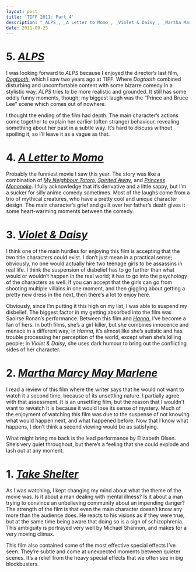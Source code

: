 ```yaml
---
layout: post
title: 'TIFF 2011: Part 4'
description: "_ALPS_, _A Letter to Momo_, _Violet & Daisy_, _Martha Marcy May Marlene_, _Take Shelter_"
date: 2011-09-25
---
```


# 5. [_ALPS_](http://www.imdb.com/title/tt1859446/)
  
I was looking forward to _ALPS_ because I enjoyed the director’s last film, _[Dogtooth](http://www.imdb.com/title/tt1379182/)_, which I saw two years ago at TIFF. Where _Dogtooth_ combined disturbing and uncomfortable content with some bizarre comedy in a stylistic way, _ALPS_ tries to be more realistic and grounded. It still has some oddly funny moments, though; my biggest laugh was the “Prince and Bruce Lee” scene which comes out of nowhere.  
  
I thought the ending of the film had depth. The main character’s actions come together to explain her earlier (often strange) behaviour, revealing something about her past in a subtle way. It’s hard to discuss without spoiling it, so I’ll leave it as a vague as that.  
  
# 4. [_A Letter to Momo_](http://www.imdb.com/title/tt1853614/)
  
Probably the funniest movie I saw this year. The story was like a combination of _[My Neighbour Totoro](http://www.imdb.com/title/tt0096283/)_, _[Spirited Away](http://www.imdb.com/title/tt0245429/)_, and _[Princess Mononoke](http://www.imdb.com/title/tt0119698/)_. I fully acknowledge that it’s derivative and a little sappy, but I’m a sucker for silly anime comedy sometimes. Most of the laughs come from a trio of mythical creatures, who have a pretty cool and unique character design. The main character’s grief and guilt over her father’s death gives it some heart-warming moments between the comedy.  

# 3. [_Violet & Daisy_](http://www.imdb.com/title/tt1634136/)
  
I think one of the main hurdles for enjoying this film is accepting that the two title characters could exist. I don’t just mean in a practical sense; obviously, no one would actually hire two teenage girls to be assassins in real life. I think the suspension of disbelief has to go further than what would or wouldn’t happen in the real world; it has to go into the psychology of the characters as well. If you can accept that the girls can go from shooting multiple villains in one moment, and then giggling about getting a pretty new dress in the next, then there’s a lot to enjoy here.  
  
Obviously, since I’m putting it this high on my list, I was able to suspend my disbelief. The biggest factor in my getting absorbed into the film was Saoirse Ronan’s performance. Between this film and _[Hanna](http://www.imdb.com/title/tt0993842/)_, I’ve become a fan of hers. In both films, she’s a girl killer, but she combines innocence and menace in a different way; in _Hanna_, it’s almost like she’s autistic and has trouble processing her perception of the world, except when she’s killing people; in _Violet & Daisy_, she uses dark humour to bring out the conflicting sides of her character.
  
# 2. [_Martha Marcy May Marlene_](http://www.imdb.com/title/tt1441326/)
  
I read a review of this film where the writer says that he would not want to watch it a second time, because of its unsettling nature. I partially agree with that assessment. It is an unsettling film, but the reason that I wouldn’t want to rewatch it is because it would lose its sense of mystery. Much of the enjoyment of watching this film was due to the suspense of not knowing what would happen next, and what happened before. Now that I know what happens, I don’t think a second viewing would be as satisfying.  
  
What might bring me back is the lead performance by Elizabeth Olsen. She’s very quiet throughout, but there’s a feeling that she could explode and lash out at any moment.  
  
# 1. [_Take Shelter_](http://www.imdb.com/title/tt1675192/)
  
As I was watching, I kept changing my mind about what the theme of the movie was. Is it about a man dealing with mental illness? Is it about a man trying to convince an unbelieving community about an impending danger? The strength of the film is that even the main character doesn’t know any more than the audience does. He reacts to his visions as if they were true, but at the same time being aware that doing so is a sign of schizophrenia. This ambiguity is portrayed very well by Michael Shannon, and makes for a very moving climax.  
  
This film also contained some of the most effective special effects I’ve seen. They’re subtle and come at unexpected moments between quieter scenes. It’s a relief from the heavy special effects that we often see in big blockbusters.
